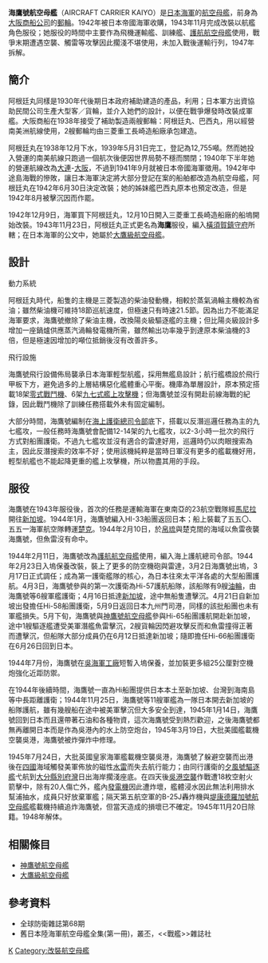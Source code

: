 {{Refimprove|time=2019-05-23T18:23:19+00:00}}
{{No footnotes|time=2019-05-23T18:23:19+00:00}}
{{軍艦模板
|名稱= 海鷹號航空母艦 [[File:Naval_Ensign_of_Japan.svg|30px]]<br /><small>かいよう</small>
|圖片= [[Image:Japanese_aircraft_carrier_Kaiyō.jpg|300px]]
|照片說明= 1943年11月15日在山口縣德山外海航行測試中的海鷹號航艦
|圖片2= 
|照片說明2= 
|艦種= [[郵輪|郵輪]] -> [[護航航空母艦|護航航空母艦]]
|艦名=鳥類
|擁有國={{JAP}}
|艦級=
|代號=
|前型=
|次型=
|同型=
|數量= 
|製造=三菱重工長崎造船廠
|下訂=1938年
|造價=  
|動工=1938年2月5日 <br> 1942年12月10日（航艦改裝）
|下水=1938年12月9日 
|服役=1939年5月31日 （阿根廷丸郵輪）<br>1943年11月23日（海鷹號航艦）
|退役= 
|結局= 1945年7月24日觸雷擱淺<br>1946年9月1日浮揚解體，1948年解體完畢
|除籍= 1945年11月20日
|狀態=
|綽號=
|榮譽=
|排水= 
|標準= 13,600噸
|空載= 
|滿載= 16,483噸
|長度= 166.55米
|闊度= 21.9公尺
|型寬= 
|型深= 22.8公尺（含飛行甲板）
|吃水= 8.25米（公試）<br>8.68公尺（滿載）
|燃料=2,500噸重油<br>150噸航空汽油
|鍋爐= 4座ロ號艦政本部式重油水管鍋爐
|引擎= 2座艦政本部式蒸氣渦輪引擎<br>雙軸推進、螺旋槳直徑3.9公尺<br>最大轉速每分鐘340轉
|出力= 52,000匹
|極速= 23節
|續航= 7,000海浬／18節
|發電機= 
|電力輸出= 
|乘員= 829人
|飛行= 甲板面積160 x 23公尺<br>單層機庫、2部升降機<br>升降機尺寸13公尺 x 12公尺
|艦載機= 18架戰鬥機、6架攻擊機<br>無補充機編制 
|裝備=4座雙連裝[[八九式127公厘高射炮|八九式127公厘高射炮]]<br>8座三連裝[[九六式25毫米高射機炮|九六式25毫米高射機炮]]<br>8枚九五式深水炸彈
|裝甲=  
|射控裝置=
|偵搜設備=1座21號電探
|電子設備=
|電戰系統=
|其它=:;航空軍火裝載：<br>
250公斤炸彈277枚<br>60公斤炸彈192枚<br>九一式魚雷36枚
}}

'''海鷹號航空母艦'''（AIRCRAFT CARRIER KAIYO）是[[日本海軍|日本海軍]]的[[航空母艦|航空母艦]]，前身為[[商船三井|大阪商船公司]]的[[郵輪|郵輪]]'''{{link-ja|阿根廷丸|あるぜんちな丸}}'''。1942年被日本帝國海軍收購，1943年11月完成改裝以航艦角色服役；她服役的時間中主要作為飛機運輸艦、訓練艦、[[護航航空母艦|護航航空母艦]]使用，戰爭末期遭遇空襲、觸雷等攻擊因此擱淺不堪使用，未加入戰後運輸行列，1947年拆解。

==簡介==
阿根廷丸同樣是1930年代後期日本政府補助建造的產品，利用{{link-ja|優秀船舶建造協助政策|優秀船舶建造助成施設}}；日本軍方出資協助民間公司生產大型客／貨輪，並介入她們的設計，以便在戰爭爆發時改裝成軍艦。大阪商船在1938年接受了補助製造兩艘郵輪：阿根廷丸、巴西丸，用以經營南美洲航線使用，2艘郵輪均由三菱重工長崎造船廠承包建造。

阿根廷丸在1938年12月下水，1939年5月31日完工，登記{{link-en|船舶總噸位|Gross register tonnage}}為12,755噸。然而她投入營運的南美航線只跑過一個航次後便因世界局勢不穩而關閉；1940年下半年她的營運航線改為[[大連|大連]]-[[大阪市|大阪]]，不過到1941年9月就被日本帝國海軍徵用。1942年中途島海戰的慘敗，讓日本海軍決定將大部分登記在案的船舶都改造為航空母艦，阿根廷丸在1942年6月30日決定改裝；她的姊妹艦巴西丸原本也預定改造，但是1942年8月被擊沉因而作罷。

1942年12月9日，海軍買下阿根廷丸，12月10日開入三菱重工長崎造船廠的船塢開始改裝。1943年11月23日，阿根廷丸正式更名為'''海鷹'''服役，編入[[橫須賀鎮守府|橫須賀鎮守府]]所轄；在日本海軍的公文中，她屬於[[大鷹級航空母艦|大鷹級航空母艦]]。

==設計==
;動力系統
阿根廷丸時代，船隻的主機是三菱製造的柴油發動機，相較於蒸氣渦輪主機較為省油；雖然柴油機可維持18節巡航速度，但極速只有時速21.5節。因為出力不能滿足海軍要求，海鷹號撤除了柴油主機，改換陽炎級驅逐艦的主機；但比陽炎級設計多增加一座鍋爐供應蒸汽渦輪發電機所需，雖然輸出功率幾乎到達原本柴油機的3倍，但是極速因增加的噸位抵銷後沒有改善許多。

;飛行設施
海鷹號飛行設備佈局襲承日本海軍輕型航艦，採用無艦島設計；航行艦橋設於飛行甲板下方，避免過多的上層結構惡化艦體重心平衡。機庫為單層設計，原本預定搭載18架[[零式戰鬥機|零式戰鬥機]]、6架[[九七式艦上攻擊機|九七式艦上攻擊機]]；但海鷹號並沒有開赴前線海戰的紀錄，因此戰鬥機除了訓練任務搭載外未有固定編制。

大部分時間，海鷹號編制在[[海上護衛總司令部|海上護衛總司令部]]底下，搭載以反潛巡邏任務為主的九七艦攻，一般任務時海鷹號會配備12-14架的九七艦攻，以2-3小時一批次的飛行方式對船團護衛。不過九七艦攻並沒有適合的雷達好用，巡邏時仍以肉眼搜索為主，因此反潛搜索的效率不好；使用該機純粹是當時日軍沒有更多的艦載機好用，輕型航艦也不能起降更重的艦上攻擊機，所以物盡其用的手段。

==服役==
海鷹號在1943年服役後，首次的任務是運輸海軍在東南亞的23航空戰隊經[[馬尼拉|馬尼拉]]開往[[新加坡|新加坡]]。1944年1月，海鷹號編入HI-33船團返回日本；船上裝載了五五〇、五五一海軍航空隊轉運[[楚克|楚克]]。1944年2月10日，{{link-en|大鯧鰺號潛艦|USS Permit (SS-178)}}於[[帛琉|帛琉]]與楚克間的海域以魚雷夜襲海鷹號，但魚雷沒有命中。

1944年2月11日，海鷹號改為[[護航航空母艦|護航航空母艦]]使用，編入海上護航總司令部。1944年2月23日入塢保養改裝，裝上了更多的防空機砲與雷達，3月2日海鷹號出塢，3月17日正式調任；成為第一護衛艦隊的核心，為日本往來太平洋各處的大型船團護航。4月3日，海鷹號參與的第一次護衛為Hi-57護航船隊，該船隊有9艘[[油輪|油輪]]，由海鷹號等6艘軍艦護衛；4月16日抵達[[新加坡|新加坡]]，途中無船隻遭擊沉。4月21日自新加坡出發擔任Hi-58船團護衛，5月9日返回日本九州門司港，同樣的該批船團也未有軍艦損失。5月下旬，海鷹號與[[神鷹號航空母艦|神鷹號航空母艦]]參與Hi-65船團護航開赴新加坡，途中1艘驅逐艦遭受美軍潛艦魚雷擊沉，2艘貨輪因閃避攻擊反而和魚雷撞得正著而遭擊沉，但船隊大部分成員仍在6月12日抵達新加坡；隨即擔任Hi-66船團護衛在6月26日回到日本。

1944年7月份，海鷹號在[[吳海軍工廠|吳海軍工廠]]短暫入塢保養，並加裝更多組25公厘對空機炮強化近距防禦。

在1944年後續時間，海鷹號一直為Hi船團提供日本本土至新加坡、台灣到海南島等中長距離護衛；1944年11月25日，海鷹號等11艘軍艦為一隊日本開去新加坡的船隊護航，雖有幾艘船在途中被美軍擊沉但大多安全到達，1945年1月14日，海鷹號回到日本而且還帶著石油和各種物資，這次海鷹號受到熱烈歡迎，之後海鷹號都無再離開日本而是作為吳港內的水上防空炮台，1945年3月19日，大批美國艦載機空襲吳港，海鷹號被炸彈炸中修理。

1945年7月24日，大批英國皇家海軍艦載機空襲吳港，海鷹號了躲避空襲而出港後在[[四國|四國]]{{link-ja|佐田岬|佐田岬}}海域觸發美軍佈放的磁性[[水雷|水雷]]而失去航行能力；由同行護衛的[[夕風號驅逐艦|夕風號驅逐艦]]弋航到[[大分縣|大分縣]][[別府灣|別府灣]]日出海岸擱淺座底。在四天後[[吳港空襲|吳港空襲]]作戰遭18枚空射火箭擊中，除有20人傷亡外，艦內[[發電機|發電機]]因此遭炸壞，艦體浸水因此無法利用排水幫浦抽水，成員只好放棄軍艦；隔天第五航空軍的B-25J轟炸機與[[堤康德羅加號航空母艦|堤康德羅加號航空母艦]]艦載機持續追炸海鷹號，但當天造成的損壞已不確定。1945年11月20日除籍。1948年解体。

==相關條目==
*[[神鷹號航空母艦|神鷹號航空母艦]]
*[[大鷹級航空母艦|大鷹級航空母艦]]

==參考資料==
*全球防衛雜誌第68期
*舊日本陸海軍航空母艦全集(第一冊)，叢丕，<<戰艦>>雜誌社
{{二戰日本海軍艦船}}
{{日本航空母艦}}

[[Category:日本航空母艦|K]]
[[Category:改裝航空母艦|Category:改裝航空母艦]]